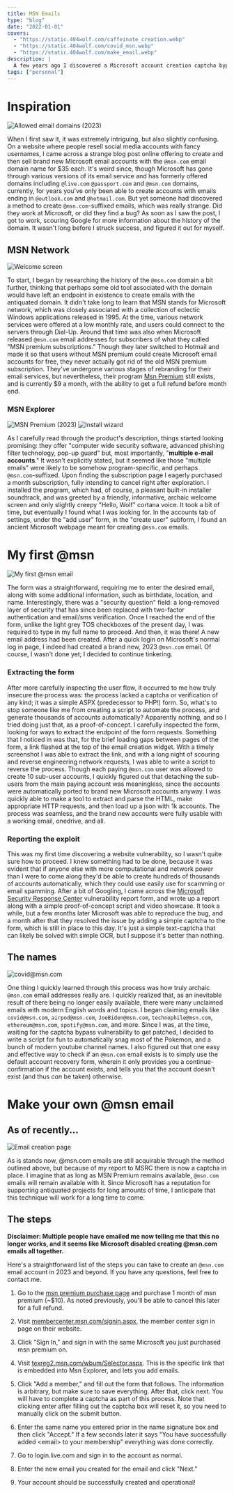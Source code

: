 ```yaml
---
title: MSN Emails
type: "blog"
date: "2022-01-01"
covers:
  - "https://static.404wolf.com/caffeinate_creation.webp"
  - "https://static.404wolf.com/covid_msn.webp"
  - "https://static.404wolf.com/make_email.webp"
description: |
  A few years ago I discovered a Microsoft account creation captcha bypass exploit that allowed you to create @msn.com email accounts through an old piece of microsoft software called MSN explorer. I submitted a vulnerability report and got it approved, and a captcha added to the endpoint. I talk about how the process works, how I was able to figure it out, and, at the end, I provide an explanation of how it's still possible (in 2023+!) to create a Microsoft account with the domain via a straightforward step-by-step walk through.
tags: ["personal"]
---
```


# Inspiration

![Allowed email domains (2023)](https://static.404wolf.com/2023_email_creation.webp)

When I first saw it, it was extremely intriguing, but also slightly confusing. On a website where people resell social media accounts with fancy usernames, I came across a strange blog post online offering to create and then sell brand new Microsoft email accounts with the `@msn.com` email domain name for $35 each. It's weird since, though Microsoft has gone through various versions of its email service and has formerly offered domains including `@live.com` `@passport.com` and `@msn.com` domains, currently, for years you've only been able to create accounts with emails ending in `@outlook.com` and `@hotmail.com`. But yet someone had discovered a method to create `@msn.com`-suffixed emails, which was really strange. Did they work at Microsoft, or did they find a bug? As soon as I saw the post, I got to work, scouring Google for more information about the history of the domain. It wasn't long before I struck success, and figured it out for myself.

## MSN Network

![Welcome screen](https://static.404wolf.com/msn_premium_welcome.webp)

To start, I began by researching the history of the `@msn.com` domain a bit further, thinking that perhaps some old tool associated with the domain would have left an endpoint in existence to create emails with the antiquated domain. It didn't take long to learn that MSN stands for Microsoft network, which was closely associated with a collection of eclectic Windows applications released in 1995. At the time, various network services were offered at a low monthly rate, and users could connect to the servers through Dial-Up. Around that time was also when Microsoft released `@msn.com` email addresses for subscribers of what they called "MSN premium subscriptions." Though they later switched to Hotmail and made it so that users without MSN premium could create Microsoft email accounts for free, they never actually got rid of the old MSN premium subscription. They've undergone various stages of rebranding for their email services, but nevertheless, their program [Msn Premium](https://www.microsoft.com/en-us/p/msn-premium/CFQ7TTC0KGVF) still exists, and is currently $9 a month, with the ability to get a full refund before month end.

### MSN Explorer

![MSN Premium (2023)](ttps://static.404wolf.com/msn_explorer.webp)
![Install wizard](https://static.404wolf.com/install_wizard.webp)

As I carefully read through the product's description, things started looking promising: they offer "computer wide security software, advanced phishing filter technology, pop-up guard" but, most importantly, "**multiple e-mail accounts**." It wasn't explicitly stated, but it seemed like those "multiple emails" were likely to be somehow program-specific, and perhaps `@msn.com`-suffixed. Upon finding the subscription page I eagerly purchased a month subscription, fully intending to cancel right after exploration. I installed the program, which had, of course, a pleasant built-in installer soundtrack, and was greeted by a friendly, informative, archaic welcome screen and only slightly creepy "Hello, Wolf" cortana voice. It took a bit of time, but eventually I found what I was looking for. In the accounts tab of settings, under the "add user" form, in the "create user" subform, I found an ancient Microsoft webpage meant for creating `@msn.com` emails.

# My first @msn

![My first @msn email](https://static.404wolf.com/caffeinate_creation.webp)

The form was a straightforward, requiring me to enter the desired email, along with some additional information, such as birthdate, location, and name. Interestingly, there was a "security question" field: a long-removed layer of security that has since been replaced with two-factor authentication and email/sms verification. Once I reached the end of the form, unlike the light grey TOS checkboxes of the present day, I was required to type in my full name to proceed. And then, it was there! A new email address had been created. After a quick login on Microsoft's normal log in page, I indeed had created a brand new, 2023 `@msn.com` email. Of course, I wasn't done yet; I decided to continue tinkering.

### Extracting the form

After more carefully inspecting the user flow, it occurred to me how truly insecure the process was: the process lacked a captcha or verification of any kind; it was a simple ASPX (predecessor to PHP!) form. So, what's to stop someone like me from creating a script to automate the process, and generate thousands of accounts automatically? Apparently nothing, and so I tried doing just that, as a proof-of-concept. I carefully inspected the form, looking for ways to extract the endpoint of the form requests. Something that I noticed in was that, for the brief loading gaps between pages of the form, a link flashed at the top of the email creation widget. With a timely screenshot I was able to extract the link, and with a long night of scouring and reverse engineering network requests, I was able to write a script to reverse the process. Though each paying `@msn.com` user was allowed to create 10 sub-user accounts, I quickly figured out that detaching the sub-users from the main paying account was meaningless, since the accounts were automatically ported to brand new Microsoft accounts anyway. I was quickly able to make a tool to extract and parse the HTML, make appropriate HTTP requests, and then load up a json with 1k accounts. The process was seamless, and the brand new accounts were fully usable with a working email, onedrive, and all.

### Reporting the exploit

This was my first time discovering a website vulnerability, so I wasn't quite sure how to proceed. I knew something had to be done, because it was evident that if anyone else with more computational and network power than I were to come along they'd be able to create hundreds of thousands of accounts automatically, which they could use easily use for scamming or email spamming. After a bit of Googling, I came across the [Microsoft Security Response Center](https://msrc.microsoft.com/) vulnerability report form, and wrote up a report along with a simple proof-of-concept script and video showcase. It took a while, but a few months later Microsoft was able to reproduce the bug, and a month after that they resolved the issue by adding a simple captcha to the form, which is still in place to this day. It's just a simple text-captcha that can likely be solved with simple OCR, but I suppose it's better than nothing.

## The names

![covid@msn.com](https://static.404wolf.com/covid_msn.webp)

One thing I quickly learned through this process was how truly archaic `@msn.com` email addresses really are. I quickly realized that, as an inevitable result of there being no longer easily available, there were many unclaimed emails with modern English words and topics. I began claiming emails like `covid@msn.com`, `airpod@msn.com`, `JoeBiden@msn.com`, `technophile@msn.com`, `ethereum@msn.com`, `spotify@msn.com`, and more. Since I was, at the time, waiting for the captcha bypass vulnerability to get patched, I decided to write a script for fun to automatically snag most of the Pokemon, and a bunch of modern youtube channel names. I also figured out that one easy and effective way to check if an `@msn.com` email exists is to simply use the default account recovery form, wherein it only provides you a continue-confirmation if the account exists, and tells you that the account doesn't exist (and thus _can_ be taken) otherwise.

# Make your own @msn email

## As of recently...

![Email creation page](https://static.404wolf.com/make_email.webp)

As is stands now, @msn.com emails are still acquirable through the method outlined above, but because of my report to MSRC there is now a captcha in place. I imagine that as long as MSN Premium remains available, `@msn.com` emails will remain available with it. Since Microsoft has a reputation for supporting antiquated projects for long amounts of time, I anticipate that this technique will work for a long time to come.

## The steps

**Disclaimer: Multiple people have emailed me now telling me that this no longer works, and it seems like Microsoft disabled creating @msn.com emails all together.**

Here's a straightforward list of the steps you can take to create an `@msn.com` email account in 2023 and beyond. If you have any questions, feel free to contact me.

1. Go to the [msn premium purchase page](http://www.microsoft.com/en-us/p/msn-premium/CFQ7TTC0KGVF) and purchase 1 month of msn premium (~$10). As noted previously, you'll be able to cancel this later for a full refund.

2. Visit [membercenter.msn.com/signin.aspx](http://membercenter.msn.com/signin.aspx), the member center sign in page on their website.

3. Click "Sign In," and sign in with the same Microsoft you just purchased msn premium on.

4. Visit [texreg2.msn.com/wbum/Selector.aspx](http://texreg2.msn.com/wbum/Selector.aspx). This is the specific link that is embedded into Msn Explorer, and lets you add emails.

5. Click "Add a member," and fill out the form that follows. The information is arbitrary, but make sure to save everything. After that, click next. You will have to complete a captcha as part of this process. Note that clicking enter after filling out the captcha box will reset it, so you need to manually click on the submit button.

6. Enter the same name you entered prior in the name signature box and then click "Accept." If a few seconds later it says "You have successfully added \<email> to your membership" everything was done correctly.

7. Go to login.live.com and sign in to the account as normal.

8. Enter the new email you created for the email and click "Next."

9. Your account should be successfully created and operational!
